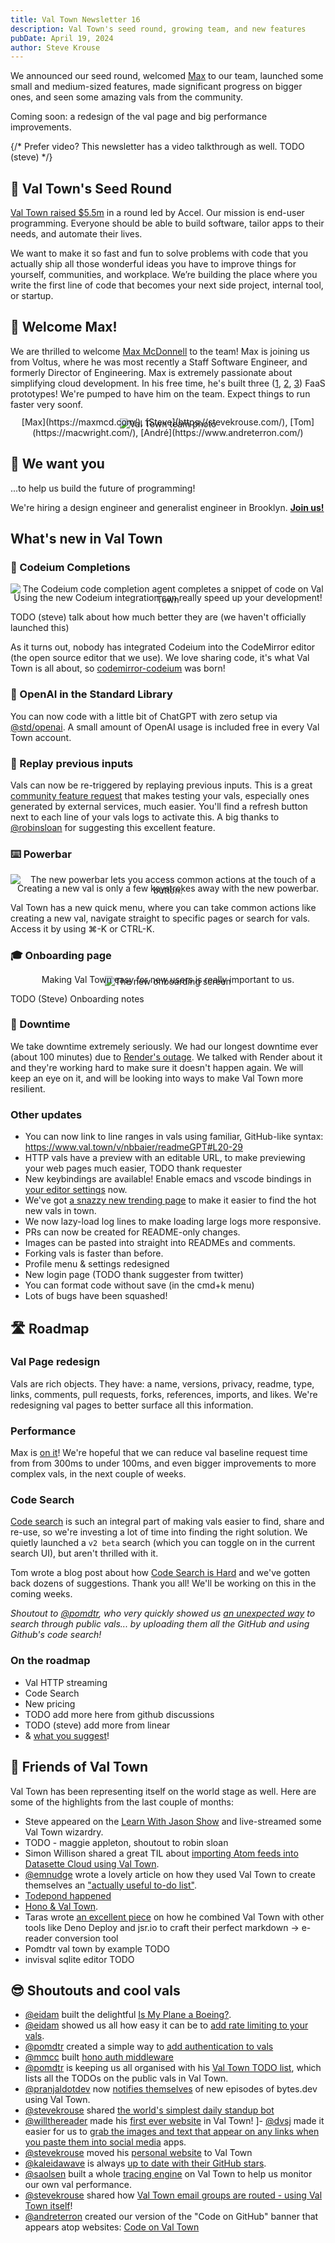 ```yaml
---
title: Val Town Newsletter 16
description: Val Town's seed round, growing team, and new features
pubDate: April 19, 2024
author: Steve Krouse
---
```



We announced our seed round, welcomed [Max](https://maxmcd.com/) to our team, launched some small and medium-sized features, made significant progress on bigger ones, and seen some amazing vals from the community.

Coming soon: a redesign of the val page and big performance improvements.

{/* Prefer video? This newsletter has a video talkthrough as well. TODO (steve) */}

## 🌱 Val Town's Seed Round

[Val Town raised $5.5m](https://blog.val.town/blog/seed/) in a round led by Accel. Our mission is end-user programming. Everyone should be able to build software, tailor apps to their needs, and automate their lives.

We want to make it so fast and fun to solve problems with code that you actually ship all those wonderful ideas you have to improve things for yourself, communities, and workplace. We’re building the place where you write the first line of code that becomes your next side project, internal tool, or startup.

## 🤗 Welcome Max!

We are thrilled to welcome [Max McDonnell](https://maxmcd.com/) to the team! Max is joining us from Voltus, where he was most recently a Staff Software Engineer, and formerly Director of Engineering. Max is extremely passionate about simplifying cloud development. In his free time, he's built three ([1](https://github.com/maxmcd/gitbao), [2](https://github.com/embly/embly), [3](https://github.com/maxmcd/256kb.cloud)) FaaS prototypes! We're pumped to have him on the team. Expect things to run faster very soonf.

<div align="center">
  <Image src={Team} alt="Val Town team photo" />
  <figcaption style="margin-top: -20px;">
    [Max](https://maxmcd.com/), [Steve](https://stevekrouse.com/),
    [Tom](https://macwright.com/), [André](https://www.andreterron.com/)
  </figcaption>
</div>

## 🫵 We want you

...to help us build the future of programming!

We're hiring a design engineer and generalist engineer in Brooklyn. [**Join us!**](https://www.val.town/careers)

## What's new in Val Town

### 🦾 Codeium Completions

<div align="center">
  <Image src={Codeium} alt="The Codeium code completion agent completes a snippet of code on Val Town" />
  <figcaption style="margin-top: -20px;">
    Using the new Codeium integration can really speed up your development!
  </figcaption>
</div>

TODO (steve) talk about how much better they are (we haven't officially launched this)

As it turns out, nobody has integrated Codeium into the CodeMirror editor (the open source editor that we use). We love sharing code, it's what Val Town is all about, so [codemirror-codeium](https://github.com/val-town/codemirror-codeium) was born!

### 🤖 OpenAI in the Standard Library

You can now code with a little bit of ChatGPT with zero setup via [@std/openai](https://docs.val.town/std/openai/). A small amount of OpenAI usage is included free in every Val Town account.

### 🔄 Replay previous inputs

Vals can now be re-triggered by replaying previous inputs. This is a great [community feature request](https://github.com/val-town/val-town-product/discussions/73) that makes testing your vals, especially ones generated by external services, much easier. You'll find a refresh button next to each line of your vals logs to activate this. A big thanks to [@robinsloan](https://www.val.town/u/robinsloan) for suggesting this excellent feature.

### ⌨️ Powerbar

<div align="center">
  <Image src={Cmdk} alt="The new powerbar lets you access common actions at the touch of a button." />
  <figcaption style="margin-top: -20px;">
    Creating a new val is only a few keystrokes away with the new powerbar.
  </figcaption>
</div>

Val Town has a new quick menu, where you can take common actions like creating a new val, navigate straight to specific pages or search for vals. Access it by using ⌘-K or CTRL-K.

### 🎓 Onboarding page

<div align="center">
  <Image src={Onboarding} alt="The new onboarding screen " />
  <figcaption style="margin-top: -20px;">
    Making Val Town easy for new users is really important to us.
  </figcaption>
</div>

TODO (Steve) Onboarding notes

### 🔻 Downtime

We take downtime extremely seriously. We had our longest downtime ever (about 100 minutes) due to [Render's outage](https://status.render.com/incidents/thmx6pj4xqvl?u=yty96s4ggns1). We talked with Render about it and they're working hard to make sure it doesn't happen again. We will keep an eye on it, and will be looking into ways to make Val Town more resilient.

### Other updates

- You can now link to line ranges in vals using familiar, GitHub-like syntax: https://www.val.town/v/nbbaier/readmeGPT#L20-29
- HTTP vals have a preview with an editable URL, to make previewing your web pages much easier, TODO thank requester
- New keybindings are available! Enable emacs and vscode bindings in [your editor settings](https://www.val.town/settings/editor) now.
- We've got [a snazzy new trending page](https://val.town/trending) to make it easier to find the hot new vals in town.
- We now lazy-load log lines to make loading large logs more responsive.
- PRs can now be created for README-only changes.
- Images can be pasted into straight into READMEs and comments.
- Forking vals is faster than before.
- Profile menu & settings redesigned
- New login page (TODO thank suggester from twitter)
- You can format code without save (in the cmd+k menu)
- Lots of bugs have been squashed!

## 🛣️ Roadmap

### Val Page redesign

Vals are rich objects. They have: a name, versions, privacy, readme, type, links, comments, pull requests, forks, references, imports, and likes. We're redesigning val pages to better surface all this information.

### Performance

Max is [on it](https://github.com/val-town/val-town-product/discussions/113#discussioncomment-9097473)! We're hopeful that we can reduce val baseline request time from from 300ms to under 100ms, and even bigger improvements to more complex vals, in the next couple of weeks.

### Code Search

[Code search](https://github.com/val-town/val-town-product/discussions/69) is such an integral part of making vals easier to find, share and re-use, so we're investing a lot of time into finding the right solution. We quietly launched a `v2 beta` search (which you can toggle on in the current search UI), but aren't thrilled with it.

Tom wrote a blog post about how [Code Search is Hard](https://blog.val.town/blog/search-notes/) and we've gotten back dozens of suggestions. Thank you all! We'll be working on this in the coming weeks.

_Shoutout to [@pomdtr](https://www.val.town/u/pomdtr), who very quickly showed us [an unexpected way](https://pomdtr-code_search_is_easy.web.val.run/) to search through public vals... by uploading them all the GitHub and using Github's code search!_

### On the roadmap

- Val HTTP streaming
- Code Search
- New pricing
- TODO add more here from github discussions
- TODO (steve) add more from linear
- & [what you suggest](https://github.com/val-town/val-town-product/discussions/new?category=feature-request)!

## 👏 Friends of Val Town

Val Town has been representing itself on the world stage as well. Here are some of the highlights from the last couple of months:

- Steve appeared on the [Learn With Jason Show](https://youtu.be/WnOcLog2P1Y) and live-streamed some Val Town wizardry.
- TODO - maggie appleton, shoutout to robin sloan
- Simon Willison shared a great TIL about [importing Atom feeds into Datasette Cloud using Val Town](https://til.simonwillison.net/valtown/scheduled).
- [@emnudge](https://twitter.com/emnudge) wrote a lovely article on how they used Val Town to create themselves an ["actually useful to-do list"](https://emnudge.dev/notes/todo-list-api/).
- [Todepond happened](https://x.com/stevekrouse/status/1775910924764807437)
- [Hono & Val Town](https://x.com/honojs/status/1765380474388816321).
- Taras wrote [an excellent piece](https://taras.glek.net/post/markdown.download/) on how he combined Val Town with other tools like Deno Deploy and jsr.io to craft their perfect markdown -> e-reader conversion tool
- Pomdtr val town by example TODO
- invisval sqlite editor TODO

## 😎 Shoutouts and cool vals

- [@eidam](https://www.val.town/u/eidam) built the delightful [Is My Plane a Boeing?](https://thecurryman-ismyplaneaboeing.web.val.run/).
- [@eidam](https://www.val.town/u/eidam) showed us all how easy it can be to [add rate limiting to your vals](https://www.val.town/v/eidam/ratelimit_example).
- [@pomdtr](https://www.val.town/u/pomdtr) created a simple way to [add authentication to vals](https://www.val.town/v/pomdtr/password_auth)
- [@mmcc](https://www.val.town/u/mmcc) built [hono auth middleware](https://www.val.town/v/mmcc/honoBasicAuth)
- [@pomdtr](https://www.val.town/u/pomdtr) is keeping us all organised with his [Val Town TODO list](https://pomdtr-todo.web.val.run), which lists all the TODOs on the public vals in Val Town.
- [@pranjaldotdev](https://www.val.town/u/pranjaldotdev) now [notifies themselves](https://www.val.town/v/pranjaldotdev/poller) of new episodes of bytes.dev using Val Town.
- [@stevekrouse](https://www.val.town/u/stevekrouse) shared [the world's simplest daily standup bot](https://www.val.town/v/stevekrouse/dailyStandupBot)
- [@willthereader](https://www.val.town/u/willthereader) made his [first ever website](https://willkrouse.com) in Val Town!
  ]- [@dvsj](https://www.val.town/u/dvsj) made it easier for us to [grab the images and text that appear on any links when you paste them into social media](https://www.val.town/v/dvsj/GetWebsiteMetadata) apps.
- [@stevekrouse](https://www.val.town/u/stevekrouse) moved his [personal website](https://stevekrouse.com/) to Val Town
- [@kaleidawave](https://www.val.town/u/kaleidawave) is always [up to date with their GitHub stars](https://www.val.town/v/kaleidawave/GitHubStarsToDiscord).
- [@saolsen](https://www.val.town/u/saolsen) built a whole [tracing engine](https://saolsen-traces.web.val.run/v/saolsen/widgets/t/96b1c40658f66327d948dc2e5ff0c9bc/s/469215bd138a642b) on Val Town to help us monitor our own val performance.
- [@stevekrouse](https://www.val.town/u/stevekrouse) shared how [Val Town email groups are routed - using Val Town itself](https://www.val.town/v/stevekrouse/company)!
- [@andreterron](https://www.val.town/u/andreterron) created our version of the "Code on GitHub" banner that appears atop websites: [Code on Val Town](https://www.val.town/v/andreterron/codeOnValTown)
